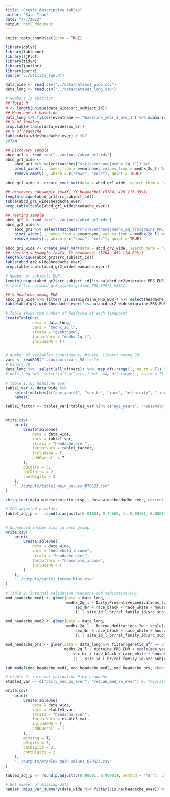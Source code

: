 ```yaml
---
title: "Create descriptive tables"
author: "Kate Tran"
date: "7/7/2022"
output: html_document
---
```


```r
knitr::opts_chunk$set(echo = TRUE)
```

```r
library(dplyr)
library(tableone)
library(sjPlot)
library(tidyr)
library(janitor)
library(purrr)
source("../utility_fun.R")
```

```r
data_wide <- read.csv("../data/dataset_wide.csv")
data_long <- read.csv("../data/dataset_long.csv")
```

```r
# Numbers in abstract
## Total N
N <- length(unique(data_wide$src_subject_id))
## Mean age at baseline
data_long %>% filter(eventname == "baseline_year_1_arm_1") %>% summarise(mean = mean(interview_age, na.rm = T)/12)
## % of females
prop.table(table(data_wide$sex_br))
## % of headache
table(data_wide$headache_ever) # 907
907/N

## Discovery sample
abcd_gr1 <- read_rds("../outputs/abcd_gr1.rds")
abcd_gr1_wide <-
    abcd_gr1 %>% select(matches("src|eventname|medhx_2q_l")) %>% 
    pivot_wider(., names_from = eventname, values_from = medhx_2q_l) %>%
    remove_empty(., which = c("rows", "cols"), quiet = TRUE)

abcd_gr1_wide <- create_ever_var(data = abcd_gr1_wide, search_term = "year", new_col_name = "headache_ever")

## discovery subsample (n=XX, YY headache) (5784, 426 (13.39%))
length(unique(abcd_gr1$src_subject_id))
table(abcd_gr1_wide$headache_ever)
prop.table(table(abcd_gr1_wide$headache_ever))

## Testing sample
abcd_gr2 <- read_rds("../outputs/abcd_gr2.rds")
abcd_gr2_wide <-
    abcd_gr2 %>% select(matches("src|eventname|medhx_2q_l|migraine_PRS_EUR")) %>% 
    pivot_wider(., names_from = eventname, values_from = medhx_2q_l) %>%
    remove_empty(., which = c("rows", "cols"), quiet = TRUE)

abcd_gr2_wide <- create_ever_var(data = abcd_gr2_wide, search_term = "year", new_col_name = "headache_ever")
## testing subsample (n=XX, YY headache) (5784, 459 (14.69%))
length(unique(abcd_gr2$src_subject_id))
table(abcd_gr2_wide$headache_ever)
prop.table(table(abcd_gr2_wide$headache_ever))

# Number of subjects EUR
length(unique(abcd_gr2$src_subject_id[!is.na(abcd_gr2$migraine_PRS_EUR)])) #2831
# table(!is.na(abcd_gr2_wide$migraine_PRS_EUR)) #2831

## % headache among EUR
abcd_gr2_wide %>% filter(!is.na(migraine_PRS_EUR)) %>% select(headache_ever) %>% table() #226 (226/2831 = 7.98%)
table(abcd_gr2_wide$headache_ever[!is.na(abcd_gr2_wide$migraine_PRS_EUR)])

# Table shows the number of headache at each timepoint
CreateTableOne(
            data = data_long,
            vars = "medhx_2q_l",
            strata = "eventname",
            factorVars = "medhx_2q_l",
            includeNA = T)


# Number of variables (continuous, binary, Likert) among 98
vars <- readRDS("../outputs/vars_98.rds")
# binary 70
data_long %>%  select(all_of(vars)) %>%  map_df(~range(., na.rm = T)) %>% select_if(~ max(., na.rm = T) - min(., na.rm = T) == 1) %>% names() %>% length()
# data_long %>%  select(all_of(vars)) %>%  map_df(~range(., na.rm = T)) %>% View()
```

```r
# table 1: by headache ever
table1_var <- data_wide %>% 
    select(matches(c("age_years$", "sex_br", "race", "ethnicity", "_income$"))) %>% #"poverty_line$", 
    names()

table1_factor <- table1_var[!table1_var %in% c("age_years", "household_income")]


write.csv(
    print(
        CreateTableOne(
            data = data_wide,
            vars = table1_var,
            strata = "headache_ever",
            factorVars = table1_factor,
            includeNA = T,
            addOverall = T
        ),
        pDigits = 5,
        catDigits = 2,
        contDigits = 2
    ),
    "../outputs/table1_main_values_070523.csv"
)

chisq.test(data_wide$ethnicity_hisp , data_wide$headache_ever, correct = TRUE )$p.value

# FDR-adjusted p-values
table1_adj_p <-  round(p.adjust(c(0.01804, 0.74665, 1, 0.00161, 0.00013, 0.94645, 0.58277, 0.95751, 0.00021, 0.94727, 0.00001), method = "fdr"), 3)


# household income bins in each group
write.csv(
    print(
        CreateTableOne(
            data = data_wide,
            vars = "household_income",
            strata = "headache_ever",
            factorVars = "household_income",
            includeNA = T
        )
    ),
    "../outputs/table1_income_bins.csv"
)
```

```r
# Table 2: internal validation headache and medication/PRS
mod_headache_med1 <- glmer(data = data_long, 
                           medhx_2q_l ~ Daily.Preventive.medications_2w + scale(age_years) + scale(age_years)^2 + scale(age_years)^3  + 
                               sex_br + race_black + race_white + household_income + ethnicity_hisp +
                               (1 | site_id_l_br/rel_family_id/src_subject_id), family = binomial, nAGQ = 0)

mod_headache_med2 <- glmer(data = data_long, 
                           medhx_2q_l ~ Rescue.Medications_2w + scale(age_years) + scale(age_years)^2 + scale(age_years)^3  + 
                               sex_br + race_black + race_white + household_income + ethnicity_hisp +
                               (1 | site_id_l_br/rel_family_id/src_subject_id), family = binomial, nAGQ = 0)

mod_headache_prs <- glmer(data = data_long %>% filter(genetic_afr == 0), 
                          medhx_2q_l ~ migraine_PRS_EUR + scale(age_years) + scale(age_years)^2 + scale(age_years)^3  + 
                              sex_br + race_black + race_white + household_income + ethnicity_hisp +
                              (1 | site_id_l_br/rel_family_id/src_subject_id), family = binomial, nAGQ = 0)

tab_model(mod_headache_med1, mod_headache_med2, mod_headache_prs, show.intercept = F)
```

```r
# etable 2: internal validation # by headache
etable3_var <- c("daily_med_2w_ever", "rescue_med_2w_ever") #, "migraine_PRS_EUR"

write.csv(
    print(
        CreateTableOne(
            data = data_wide,
            vars = etable3_var,
            strata = "headache_ever",
            factorVars = etable3_var,
            includeNA = T,
            addOverall = T
        ),
        missing = T,
        pDigits = 5,
        catDigits = 2,
        contDigits = 2
    ),
    "../outputs/etable2_main_values_070523.csv"
)

table2_adj_p <- round(p.adjust(c(0.00001, 0.00001), method = "fdr"), 3)

# Get number of missing data
naniar::miss_var_summary(data_wide %>% filter(!is.na(headache_ever)) %>% select(all_of(table1_var)))
```


